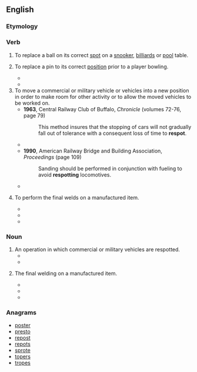 ==English==

===Etymology===
{{prefix|re|spot|lang=en}}

===Verb===
{{en-verb|respots|respotting|respotted}}

# {{label|en|sports|billiards|snooker|pool}} To replace a ball on its correct [[spot]] on a [[snooker]], [[billiards]] or [[pool]] table.
# {{label|en|sports|bowling}} To replace a pin to its correct [[position]] prior to a player bowling.
#* {{quote-book|title=Physical Education Activities for High School Girls|author=‎Louise Patterson Van Sickle|year=1928|page=105|passage=Should a pin fall in removing the dead wood it must be respotted, and pins knocked over by pin or pins rebounding from any other alley must be '''respotted'''.}}
#* {{quote-book|title=Beginning bowling|author=Donald Rex Casady & ‎Marie Liba|year=1968|page=29|passage=The pins are '''respotted''' and the player bowls again.}}
# To move a commercial or military vehicle or vehicles into a new position in order to make room for other activity or to allow the moved vehicles to be worked on.
#* '''1963''', Central Railway Club of Buffalo, ''Chronicle'' (volumes 72-76, page 79)
#*: This method insures that the stopping of cars will not gradually fall out of tolerance with a consequent loss of time to '''respot'''.
#* {{quote-book|title=Railway Purchases and Stores - Volume 56|year=1963|page=27|passage=Cars with individual loading hatches have to be '''respotted''' several times, depending on length, and have their loading spout relocated.}}
#* '''1990''', American Railway Bridge and Building Association, ''Proceedings'' (page 109)
#*: Sanding should be performed in conjunction with fueling to avoid '''respotting''' locomotives.
#* {{quote-book|title=Black Shoe Carrier Admiral|author=John Lundstrom|year=2013|page= |ISBN=1612512208|passage=The Sara frantically '''respotted''' fighters for launch, even while Fletcher and Kinkaid warily tracked the suspected enemy group circling to the southwest.}}
# {{label|en|manufacturing}} To perform the final welds on a manufactured item.
#* {{quote-book|title=Electronics Construction Techniques|author=George L. Ritchie|year=1966|page=33|passage=Tack the work pieces with one spot and check for proper relative position of pieces. Sometimes the pieces can be separated and '''respotted''' if necessary.}}
#* {{quote-book|title=Management of advanced manufacturing technology|author=Donald Gerwin & ‎Harvey Kolodny|year=1992|passage=Next, the body is conveyed to another special conveyor for loading the roof manually, welding the roof using robotics and fixed automation, '''respotting''' the entire body using thirty robots, and some minor operations.}}
#* {{quote-book|title=Transforming Automobile Assembly|author=Koichi Shimokawa, ‎Ulrich Jürgens, ‎& Takahiro Fujimoto|year=2012|ISBN=3642603742|passage=Up to 32 clamping robots and six welding robots can be installed in one box. '''Respotting''' of the bodies then follows in nine respotting boxes.}}

===Noun===
{{en-noun}}

# An operation in which commercial or military vehicles are respotted.
#* {{quote-book|title=A Collection of Technical Papers: AIAA Aircraft Systems|year=1980|passage=Final recovery, '''respot''' and servicing may be conducted after this period.}}
#* {{quote-book|title=The First Team|author=John B. Lundstrom|year=2013|ISBN=161251166X|passage=At 0850, he directed her commanding officer, Captain Frederick C. Sherman, to ready a combat patrol, a needless order because Sherman had already begun a massive '''respot''' of the crowded flight deck to facilitate the launch of Fighting Two.}}
# {{label|en|manufacturing}} The final welding on a manufactured item.
#* {{quote-book|title=Industrial Robots: Applications|author=William R. Tanner|year=1979|page=154|passage=As pretacked bodies approach the automatic '''respot''' line on the body build trucks, the latches that hold them to the trucks are manually released.}}
#* {{quote-book|title=Welding Design & Fabrication - Volume 57, Issues 7-12|year=1984|page=44|passage=Reaching for a T- Wagon body, robots at Chrysler, Windsor, make automatic '''respot''' welds where roof bows meet body sides.}}
#* {{quote-book|title=Hi-Tech for Industrial Development|author=Jose E. Cassiolato & ‎Hubert Schmitz|year=2002|page=165|ISBN=1134909691|passage=The Body Assembly plant in São Bernardo was organised in three separate production areas up to the '''Respot''' Line (final welding).}}

===Anagrams===
* [[poster#English|poster]]
* [[presto#English|presto]]
* [[repost#English|repost]]
* [[repots#English|repots]]
* [[sprote#English|sprote]]
* [[topers#English|topers]]
* [[tropes#English|tropes]]